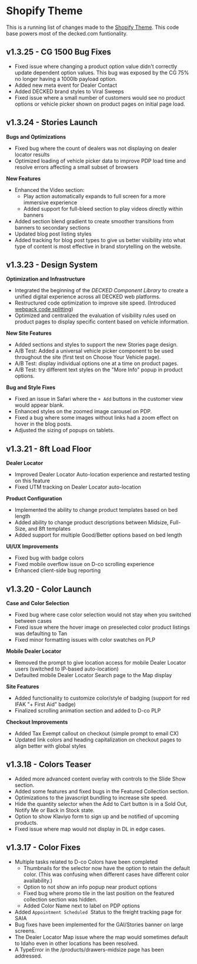 # Shopify Theme

This is a running list of changes made to the [Shopify Theme](https://github.com/deckedusa/decked-shopify). This code base powers most of the decked.com funtionality.

## v1.3.25 - CG 1500 Bug Fixes

- Fixed issue where changing a product option value didn't correctly update dependent option values. This bug was exposed by the CG 75% no longer having a 1000lb payload option.
- Added new meta event for Dealer Contact
- Added DECKED brand styles to Viral Sweeps
- Fixed issue where a small number of customers would see no product options or vehicle picker shown on product pages on initial page load.

## v1.3.24 - Stories Launch

**Bugs and Optimizations**
- Fixed bug where the count of dealers was not displaying on dealer locator results
- Optimized loading of vehicle picker data to improve PDP load time and resolve errors affecting a small subset of browsers

**New Features**
- Enhanced the Video section:
    - Play action automatically expands to full screen for a more immersive experience
    - Added support for full-bleed section to play videos directly within banners
- Added section blend gradient to create smoother transitions from banners to secondary sections
- Updated blog post listing styles
- Added tracking for blog post types to give us better visibility into what type of content is most effective in brand storytelling on the website.

## v1.3.23 - Design System

**Optimization and Infrastructure**

- Integrated the beginning of the *DECKED Component Library* to create a unified digital experience across all DECKED web platforms.
- Restructured code optimization to improve site speed. (Introduced [webpack code splitting](https://webpack.js.org/guides/code-splitting/))
- Optimized and centralized the evaluation of visibility rules used on product pages to display specific content based on vehicle information.

**New Site Features**

- Added sections and styles to support the new Stories page design.
- A/B Test: Added a universal vehicle picker component to be used throughout the site (first test on Choose Your Vehicle page).
- A/B Test: display individual options one at a time on product pages.
- A/B Test: try different text styles on the "More Info" popup in product options.

**Bug and Style Fixes**

- Fixed an issue in Safari where the `+ Add` buttons in the customer view would appear blank.
- Enhanced styles on the zoomed image carousel on PDP.
- Fixed a bug where some images without links had a zoom effect on hover in the blog posts.
- Adjusted the sizing of popups on tablets. 

## v1.3.21 - 8ft Load Floor

**Dealer Locator**

- Improved Dealer Locator Auto-location experience and restarted testing on this feature
- Fixed UTM tracking on Dealer Locator auto-location

**Product Configuration**

- Implemented the ability to change product templates based on bed length
- Added ability to change product descriptions between Midsize, Full-Size, and 8ft templates
- Added support for multiple Good/Better options based on bed length

**UI/UX Improvements**

- Fixed bug with badge colors
- Fixed mobile overflow issue on D-co scrolling experience
- Enhanced client-side bug reporting


## v1.3.20 - Color Launch

**Case and Color Selection**

- Fixed bug where case color selection would not stay when you switched between cases
- Fixed issue where the hover image on preselected color product listings was defaulting to Tan
- Fixed minor formatting issues with color swatches on PLP

**Mobile Dealer Locator** 

- Removed the prompt to give location access for mobile Dealer Locator users (switched to IP-based auto-location)
- Defaulted mobile Dealer Locator Search page to the Map display

**Site Features** 

- Added functionality to customize color/style of badging (support for red IFAK "+ First Aid" badge)
- Finalized scrolling animation section and added to D-co PLP

**Checkout Improvements**  

- Added Tax Exempt callout on checkout (simple prompt to email CX)
- Updated link colors and heading capitalization on checkout pages to align better with global styles


## v1.3.18 - Colors Teaser

- Added more advanced content overlay with controls to the Slide Show section.
- Added some features and fixed bugs in the Featured Collection section.
- Optimizations to the javascript bundling to increase site speed.
- Hide the quantity selector when the Add to Cart button is in a Sold Out, Notify Me or Back in Stock state.
- Option to show Klaviyo form to sign up and be notified of upcoming products.
- Fixed issue where map would not display in DL in edge cases.


## v1.3.17 - Color Fixes

-  Multiple tasks related to D-co Colors have been completed
    - Thumbnails for the selector now have the option to retain the default color. (This was confusing when different cases have different color availability.)
    - Option to not show an info popup near product options
    - Fixed bug where promo tile in the last position on the featured collection section was hidden.
    - Added Color Name next to label on PDP options
- Added `Appointment Scheduled`  Status to the freight tracking page for SAIA
- Bug fixes have been implemented for the GAI/Stories banner on large screens.
- The Dealer Locator Map issue where the map would sometimes default to Idaho even in other locations has been resolved.
- A TypeError in the /products/drawers-midsize page has been addressed.
